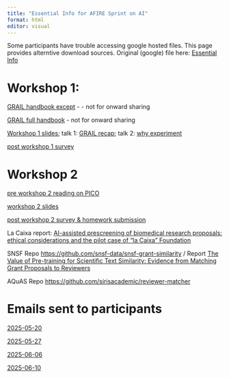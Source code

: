 ```yaml
---
title: "Essential Info for AFIRE Sprint on AI"
format: html
editor: visual
---
```


Some participants have trouble accessing google hosted files. This page provides alterntive download sources. Original (google) file here: [Essential Info](https://docs.google.com/presentation/d/1CkB3-Qn77n7EwyS6_0OCr3R5a0odWgPQdMBtQbg391c/edit?usp=sharing)

# Workshop 1: 

[GRAIL handbook except](docs/grail_expts.pdf) - - not for onward sharing

[GRAIL full handbook](docs/GRAILHandbook2025-05-27.pdf) - not for onward sharing

[Workshop 1 slides](docs/Workshop1.pdf); talk 1: [GRAIL recap](docs/w1talk1.mp4); talk 2: [why experiment](w1talk2.mp4)

[post workshop 1 survey](https://docs.google.com/forms/d/e/1FAIpQLSfR_BL14IqkKsz5U9Wl_FycjNVoEBOChtu6TqRyl0xBT5ue3Q/viewform)

# Workshop 2

[pre workshop 2 reading on PICO](docs/PICO.pdf)

[workshop 2 slides](docs/Workshop2.pdf)

[post workshop 2 survey & homework submission](https://forms.gle/UfkJqDYJ6VEqD1u16)

La Caixa report: [AI-assisted prescreening of biomedical research proposals: ethical considerations and the pilot case of “la Caixa” Foundation](https://www.cambridge.org/core/journals/data-and-policy/article/aiassisted-prescreening-of-biomedical-research-proposals-ethical-considerations-and-the-pilot-case-of-la-caixa-foundation/D17CC86C884D4F9E3A6DD9ABF3F4605E)

SNSF Repo <https://github.com/snsf-data/snsf-grant-similarity> / Report [The Value of Pre-training for Scientific Text Similarity: Evidence from Matching Grant Proposals to Reviewers](https://aclanthology.org/2024.swisstext-1.8.pdf)

AQuAS Repo <https://github.com/sirisacademic/reviewer-matcher>

# Emails sent to participants

[2025-05-20](docs/Email2025-05-20.pdf)

[2025-05-27](docs/Email2025-05-20.pdf)

[2025-06-06](docs/Email2025-06-06.pdf)

[2025-06-10](docs/Email2025-06-10.pdf)
